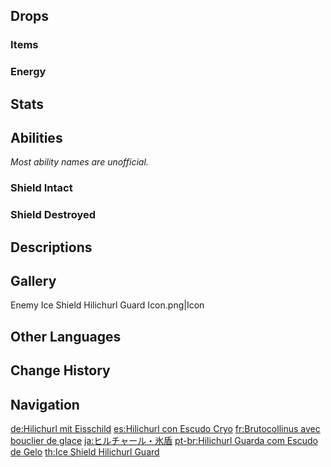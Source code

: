 {{Enemy Infobox
|image    = Enemy Ice Shield Hilichurl Guard.png
|family   = Hilichurls
|dmgtype  = Physical
|weakpoint = yes
|element  = Cryo
|type     = Common Enemies
|group    = Hilichurl Guards
|ability1 = Shield
|ability2 = Directional Shield
}}
{{Enemy Intro}}

==Drops==
===Items===
{{Drops Table|type=Hilichurls}}

===Energy===
{{Energy Drops
|hp1   = 60
|p1    = 1
|hp2   = 0
|p2    = 1
}}

==Stats==
{{Enemy Stats|hp_ratio=1|atk_ratio=1.8|hp_type=1}}

==Abilities==
''Most ability names are unofficial.''
{{Enemy Attacks
|name_1 = Frozen Shield
|desc_1 = The Ice Shield Hilichurl Guard is equipped with a {{Color|Cryo|[[Frozen#Frozen Element|Frozen]]}} [[shield]], which blocks incoming DMG from the direction that it is facing. This shield is vulnerable to {{Pyro}}, {{Electro}} and [[Blunt Attack]]s, and weakest to {{Pyro}}.
{{Elemental Shield Data|Cryo|8}}
}}

===Shield Intact===
{{Enemy Attacks
|name_1 = Hit
|desc_1 = Swings its club at the player once, dealing '''100% ATK''' as {{Color|Physical DMG}}.
|file_1 = Ice Shield Hilichurl Guard Smack
}}

===Shield Destroyed===
{{Enemy Attacks
|name_1 = Hit
|desc_1 = Swings its club at the player once, dealing '''100% ATK''' as {{Color|Physical DMG}}.
|file_1 = Ice Shield Hilichurl Guard Smack Unshielded

|name_2 = Jump and Hit
|desc_2 = Charges and swings its club at the player powerfully, dealing '''200% ATK''' as {{Color|Physical DMG}} and knocking the player back.
|file_2 = Ice Shield Hilichurl Guard Charged Smack

|name_3 = Swing That Club
|desc_3 = Performs 3 consecutive swings at the player, dealing '''100% ATK''', '''100% ATK''', '''125% ATK''' with each swing as {{Color|Physical DMG}}.
|file_3 = Ice Shield Hilichurl Guard Rapid Swings
}}

==Descriptions==
{{Description|The primitive wandering inhabitants of Teyvat's wildernesses.<br>Hilichurls display a strong sense of adaptability to their surroundings. In icy environments, they come up with ways and means to fashion this hard ice into shields to protect themselves.|[[Archive]]}}

==Gallery==
<gallery>
Enemy Ice Shield Hilichurl Guard Icon.png|Icon
</gallery>

==Other Languages==
{{Other Languages
|en      = Ice Shield Hilichurl Guard
|zhs     = 冰盾丘丘人
|zhs_rm  = Bīng Dùn Qiūqiū-rén
|zht     = 冰盾丘丘人
|zht_rm  = Bīng Dùn Qiūqiū-rén
|zh_tl   = Ice Shield Hilichurl
|ja      = ヒルチャール・氷盾
|ja_rm   = Hiruchaaru - Kooritate{{Assumed}}
|ja_tl   = Hilichurl - Ice Shield
|ko      = 얼음방패 츄츄
|ko_tl   = Ice-shield Hilichurl
|es      = Hilichurl con Escudo Cryo
|es_tl   = Hilichurl With Cryo Shield
|fr      = Brutocollinus avec bouclier de glace
|fr_tl   = {{Lex|Hilichurl|fr}} With Ice Shield
|ru      = Хиличурл с ледяным щитом
|ru_tl   = Hilichurl With Ice Shield
|th      = Ice Shield Hilichurl Guard
|vi      = Hilichurl Khiên Băng
|vi_tl   = Ice Shield Hilichurl
|de      = Hilichurl mit Eisschild
|de_tl   = Hilichurl With Ice Shield
|id      = Ice Shield Hilichurl Guard
|pt      = Hilichurl Guarda com Escudo de Gelo
|pt_tl   = 
|tr      = Buz Kalkanlı Dağ Yabanisi Muhafızı
|tr_tl   = {{Lex|Cryo|tr}} Shielded {{Lex|Hilichurl Guard|tr}}
|it      = Guardia Hilichurl con scudo di ghiaccio
|it_tl   = 
}}

==Change History==
{{Change History|1.2}}

==Navigation==
{{Enemy Navbox|type=Common}}

[[de:Hilichurl mit Eisschild]]
[[es:Hilichurl con Escudo Cryo]]
[[fr:Brutocollinus avec bouclier de glace]]
[[ja:ヒルチャール・氷盾]]
[[pt-br:Hilichurl Guarda com Escudo de Gelo]]
[[th:Ice Shield Hilichurl Guard]]